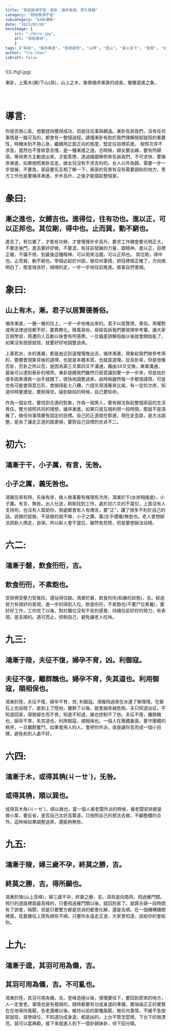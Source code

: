 ```yaml
---
title: "易經推演宇宙｜漸卦：循序漸進，悠久穩健"
category: "易經推演宇宙"
subcategory: "64卦講解"
date: "2023/02/06"
heroImage: {
    src: "./hero.jpg",
    alt: "易經算命",
    }
tags: ["易經", "循序漸進", "按部就班", "山林", "登山", "巽上艮下", "智慧", "水波", "鴻雁"]
author: "Tim Chen"
isDraft: false
---
```

<p align="left">![](./fig1.jpg)</p>
<figcaption>漸卦，上風木(巽)下山(艮)，山上之木，象徵循序漸進的成長，層層遞進之象。</figcaption>
<br></br>

# 導言:
你是否很心急，想要趕快獲得成功，但是往往事與願違。漸卦告訴我們，沒有任何事情是一蹴可及的，都會有一整個過程。讀懂漸卦有助於我們理解按部就班的重要性，時機未到不用心急，繼續用正面正向的態度，堅定往目標前進。
按照次序不求急，當然也不會故意去慢，是一種漸進之道。古時候，婦女要出嫁，要有所歸宿，等待男方主動提出來，才能答應，透過婚姻舉例來告訴我們，不可求快，要循序漸進，如果按照漸卦去走，嫁女兒沒有不求吉利的。女人以外為歸，需要一步一步發展，不要急，家庭要先互相了解一下，兩家的背景有沒有需要調和的地方，男方工作也是要循序漸進，步步高升，之後才能撐起整個家。

# 彖曰:
## 漸之進也，女歸吉也。進得位，往有功也。進以正，可以正邦也。其位剛，得中也。止而巽，動不窮也。
進去了，有位置了，才能有功勞，才會慢慢步步高升。要求工作機會要光明正大，不要走後門，進去要好好做，不要混，有往前發展的力量，跟精神，進以正，目標正確，不偏不倚，到最後這種精神，可以用來治國，可以正邦也。
其位剛，得中也。止而巽，動不窮也。宰相必起於州部。做任何事情，把目標搞正確了，方向搞明白了，態度很良好，順順的走，一步一步地往前推進。做事自然會順。

# 象曰:
## 山上有木，漸。君子以居賢德善俗。
循序漸進，一層一層的往上，一步一步地堆出來的。君子以居賢德，善俗。用權勢或用法律途徑都不好，要靠教化，移風易俗，易經告訴我們要發揮參考權，讓大家互相學習，周遭的人互動以後會有所感應。一旦偏差誤解扭曲以後就會開始亂了，如果沒有按部就班，就要好好地調整過來。

上善若水，水的進展，都是由近到遠慢慢推出去，循序漸進，現象給我們做參考用的，要體會現象背後的道理，也就是本體本質，也就是道理。從艮卦來，但是很像否卦，否卦之所以否，是因為第三爻第四爻不溝通，藉由34爻交換，漸漸溝通，最後可以達到泰卦的境界。漸卦提醒我們雖然已經意識到要一步一步來，但是由於很多因素導致一出手就錯了，很快地調整過來，由時候雖然每一步都很謹慎，可是也有可能會得意忘形，會搞得亂七八糟，六個爻用鴻雁來比喻，有一定的次序，知道何時要遷徙，要耐得住，碰到缺陷的時候，自己要知命。

作為一個女性，要找到合適的對象，作為一個男人，要有辦法負起整個家庭的生活責任。雙方按照共同的理想，循序漸進。如果只是互相利用一段時間，那就不是鴻雁了，做任何事情要有固定的目標。自己的正道就在那邊，現在走歪路，是方法調整，是為了讓走正道的路更順，要對自己目標的忠貞不二。

# 初六:
## 鴻漸于干，小子厲，有言，旡咎。
## 小子之厲，義旡咎也。
鴻雁往來有時，先後有序，做人做事要有條理有次序。鴻漸於干(水岸相接處)，小子厲。有言，無咎。出入仕途，剛剛找到工作，處於初六爻的不當位，上面沒有人支持你，也沒有人幫助你，倒處都會有人有傳言，要"正"，講了很多不利於自己的話，該做的就做，不該做的就不做，小子之厲，義(合乎禮儀)無咎也。老人會想辦法把新人擠走，自保，所以新人會不當位，雖然有危險，但是要想辦法站穩。
# 六二:
## 鴻漸于磐，飲食衎衎，吉。
## 飲食衎衎，不素飽也。
受排擠受壓力受冤枉，還站得住腳。鴻漸於磐，飲食衎衎(和樂的狀態)，吉。經過努力有很好的表現，進一步的得到入位。飲食衎衎，不素飽也(不要尸位素餐)，要好好工作，工作完了以後，對於職位沒有不安的感覺，持續往前好好的努力，有表現，是吉順的。適可而止，控制自己，避免讓老人吃味。
# 九三:
## 鴻漸于陸，夫征不復，婦孕不育，凶。利御寇。
## 夫征不復，離群醜也。婦孕不育，失其道也。利用御寇，順相保也。
鴻漸於陸，夫征不復，婦孕不育，兇; 利御寇。鴻雁飛過來在水邊了解環境，在磐石上也站穩了，直到上了陸地，離群了以後，就會越來越危險。夫只知道出征，不知道回家，導致婦生而不育。知進不知退，誰也控制不了他。夫征不復，離群醜也，婦孕不育，失其道也，利用御寇，順相保也。一個人在團體裏面，要守團體的秩序，一旦離群奮鬥，如果會用人的人，會把你外派，或是讓你去完成一個小目標，避免和別人處不好。
# 六四:
## 鴻漸于木，或得其桷(ㄐㄧㄝˊ)，旡咎。
## 或得其桷，順以巽也。
或得其木角(ㄐㄧㄝˊ)，順以巽也。當一個人被老闆外派的時候，被老闆安排總是做小案，要反省，是否自己太好高騖遠，只按照自己的想法去做，不顧整體的合作。這時候如果調整過來，還能夠無咎。
# 九五:
## 鴻漸于陵，婦三歲不孕，終莫之勝，吉。
## 終莫之勝，吉。得所願也。
鴻漸於陵(山上高峰)，婦三歲不孕，終奠之勝，吉。鴻鳥是向南飛，飛過雁門關，飛行的道路裡面最高峰的，只要飛過雁門關以後，就回到家了。就算夫婦一段時間有了誤會，隔閡，但是只要雙方都是忠貞的都會化解，還是吉順。在一個機構機關裡面，從基層往上爬有順有不順，只要你永遠走正道，大家會知道，該給你的會給你。
# 上九:
## 鴻漸于逵，其羽可用為儀，吉。
## 其羽可用為儀，吉。不可亂也。
鴻漸於陸，其羽可用為儀，吉。登峰造極以後，慢慢要往下，要回到原來的地方，人一定會老，事情也是有極限的，隨時都要有功成身退的準備，要端端正正的實實在在地保持風範，告老還鄉以後，維持以前的那種風範，做任何事情，不緩不急按部就班，貪戀祿位，不知道功成身退，都是凶的。上台不管怎麼樣，下台下的很漂亮，就可以當典範，接下來就進入到下一個卦歸妹卦，待下回分曉。